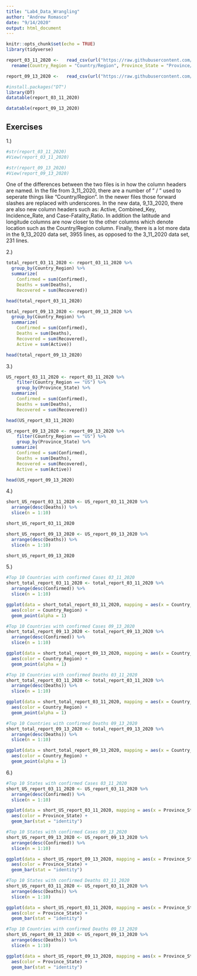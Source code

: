 ```yaml
---
title: "Lab4_Data_Wrangling"
author: "Andrew Romasco"
date: "9/14/2020"
output: html_document
---
```


```r
knitr::opts_chunk$set(echo = TRUE)
library(tidyverse)
```

```r
report_03_11_2020 <-   read_csv(url("https://raw.githubusercontent.com/CSSEGISandData/COVID-19/master/csse_covid_19_data/csse_covid_19_daily_reports/03-11-2020.csv")) %>%
  rename(Country_Region = "Country/Region", Province_State = "Province/State")

report_09_13_2020 <-   read_csv(url("https://raw.githubusercontent.com/CSSEGISandData/COVID-19/master/csse_covid_19_data/csse_covid_19_daily_reports/09-13-2020.csv"))

```

```r
#install.packages("DT")
library(DT)
datatable(report_03_11_2020)

datatable(report_09_13_2020)
```

## Exercises
1.)
```r
#str(report_03_11_2020)
#View(report_03_11_2020)

#str(report_09_13_2020)
#View(report_09_13_2020)
```
One of the differences between the two files is in how the column headers are named. In the file from 3_11_2020, there are a number of " / " used to seperate things like "Country/Region". In the newer files those forward slashes are replaced with underscores. In the new data, 9_13_2020, there are also new column headers such as: Active, Combined_Key, Incidence_Rate, and Case-Fatality_Ratio. In addition the latitude and longitude columns are now closer to the other columns which denote location such as the Country/Region column. Finally, there is a lot more data in the 9_13_2020 data set, 3955 lines, as opposed to the 3_11_2020 data set, 231 lines.

2.)
```r
total_report_03_11_2020 <- report_03_11_2020 %>%
  group_by(Country_Region) %>%
  summarize(
    Confirmed = sum(Confirmed),
    Deaths = sum(Deaths),
    Recovered = sum(Recovered))

head(total_report_03_11_2020)

total_report_09_13_2020 <- report_09_13_2020 %>%
  group_by(Country_Region) %>%
  summarize(
    Confirmed = sum(Confirmed),
    Deaths = sum(Deaths),
    Recovered = sum(Recovered),
    Active = sum(Active))

head(total_report_09_13_2020)
```

3.)
```r
US_report_03_11_2020 <- report_03_11_2020 %>%
    filter(Country_Region == "US") %>%
    group_by(Province_State) %>%
  summarize(
    Confirmed = sum(Confirmed),
    Deaths = sum(Deaths),
    Recovered = sum(Recovered))

head(US_report_03_11_2020)

US_report_09_13_2020 <- report_09_13_2020 %>%
    filter(Country_Region == "US") %>%
    group_by(Province_State) %>%
  summarize(
    Confirmed = sum(Confirmed),
    Deaths = sum(Deaths),
    Recovered = sum(Recovered),
    Active = sum(Active))

head(US_report_09_13_2020)
```

4.)
```r
short_US_report_03_11_2020 <- US_report_03_11_2020 %>%
  arrange(desc(Deaths)) %>% 
  slice(n = 1:10)

short_US_report_03_11_2020

short_US_report_09_13_2020 <- US_report_09_13_2020 %>%
  arrange(desc(Deaths)) %>% 
  slice(n = 1:10)

short_US_report_09_13_2020

```

5.)
```r
#Top 10 Countries with confirmed Cases 03_11_2020
short_total_report_03_11_2020 <- total_report_03_11_2020 %>%
  arrange(desc(Confirmed)) %>% 
  slice(n = 1:10)

ggplot(data = short_total_report_03_11_2020, mapping = aes(x = Country_Region, y = Confirmed)) +
  aes(color = Country_Region) +
  geom_point(alpha = 1)

#Top 10 Countries with confirmed Cases 09_13_2020
short_total_report_09_13_2020 <- total_report_09_13_2020 %>%
  arrange(desc(Confirmed)) %>% 
  slice(n = 1:10)

ggplot(data = short_total_report_09_13_2020, mapping = aes(x = Country_Region, y = Confirmed)) +
  aes(color = Country_Region) +
  geom_point(alpha = 1)

#Top 10 Countries with confirmed Deaths 03_11_2020
short_total_report_03_11_2020 <- total_report_03_11_2020 %>%
  arrange(desc(Deaths)) %>% 
  slice(n = 1:10)

ggplot(data = short_total_report_03_11_2020, mapping = aes(x = Country_Region, y = Deaths)) +
  aes(color = Country_Region) +
  geom_point(alpha = 1)

#Top 10 Countries with confirmed Deaths 09_13_2020
short_total_report_09_13_2020 <- total_report_09_13_2020 %>%
  arrange(desc(Deaths)) %>% 
  slice(n = 1:10)

ggplot(data = short_total_report_09_13_2020, mapping = aes(x = Country_Region, y = Deaths)) +
  aes(color = Country_Region) +
  geom_point(alpha = 1)
```

6.)
```r
#Top 10 States with confirmed Cases 03_11_2020
short_US_report_03_11_2020 <- US_report_03_11_2020 %>%
  arrange(desc(Confirmed)) %>% 
  slice(n = 1:10)

ggplot(data = short_US_report_03_11_2020, mapping = aes(x = Province_State, y = Confirmed)) +
  aes(color = Province_State) +
  geom_bar(stat = "identity")

#Top 10 States with confirmed Cases 09_13_2020
short_US_report_09_13_2020 <- US_report_09_13_2020 %>%
  arrange(desc(Confirmed)) %>% 
  slice(n = 1:10)

ggplot(data = short_US_report_09_13_2020, mapping = aes(x = Province_State, y = Confirmed)) +
  aes(color = Province_State) +
  geom_bar(stat = "identity")

#Top 10 States with confirmed Deaths 03_11_2020
short_US_report_03_11_2020 <- US_report_03_11_2020 %>%
  arrange(desc(Deaths)) %>% 
  slice(n = 1:10)

ggplot(data = short_US_report_03_11_2020, mapping = aes(x = Province_State, y = Deaths)) +
  aes(color = Province_State) +
  geom_bar(stat = "identity")

#Top 10 Countries with confirmed Deaths 09_13_2020
short_US_report_09_13_2020 <- US_report_09_13_2020 %>%
  arrange(desc(Deaths)) %>% 
  slice(n = 1:10)

ggplot(data = short_US_report_09_13_2020, mapping = aes(x = Province_State, y = Deaths)) +
  aes(color = Province_State) +
  geom_bar(stat = "identity")
```

